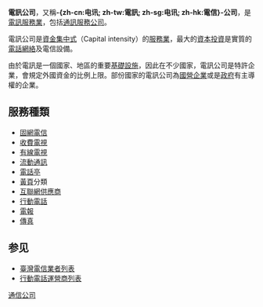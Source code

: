 {{expand|time=2014-05-25T09:51:18+00:00}}
{{unreferenced|time=2014-05-25T09:51:18+00:00}}
{{NoteTA
|T=zh-cn:电信公司; zh-hk:電訊公司; zh-tw: 電信公司; zh-sg:电信公司
|G1=IT
|1=zh-cn:电信; zh-hk:電訊; zh-tw:電信; zh-sg:电信
}}
'''電訊公司'''，又稱'''-{zh-cn:电讯; zh-tw:電訊; zh-sg:电讯; zh-hk:電信}-公司'''，是[[電訊|電訊]][[服務業|服務業]]，包括[[通訊服務|通訊服務]][[公司|公司]]。

電訊公司是[[資金集中式|資金集中式]]（Capital intensity）的[[服務業|服務業]]，最大的[[資本|資本]][[投資|投資]]是實質的[[電話網絡|電話網絡]]及電信設備。

由於電訊是一個國家、地區的重要[[基礎設施|基礎設施]]，因此在不少國家，電訊公司是特許企業，會規定外國資金的比例上限。部份國家的電訊公司為[[國營企業|國營企業]]或是[[政府|政府]]有主導權的企業。

==服務種類==
* [[固網電信|固網電信]]
* [[收費電視|收費電視]]
* [[有線電視|有線電視]]
* [[流動通訊|流動通訊]]
* [[電話亭|電話亭]]
* [[黃頁|黃頁]]分類
* [[互聯網供應商|互聯網供應商]]
* [[行動電話|行動電話]]
* [[電報|電報]]
* [[傳真|傳真]]

==参见==
* [[臺灣電信業者列表|臺灣電信業者列表]]
* [[行動電話運營商列表|行動電話運營商列表]]

[[Category:通信公司|]]